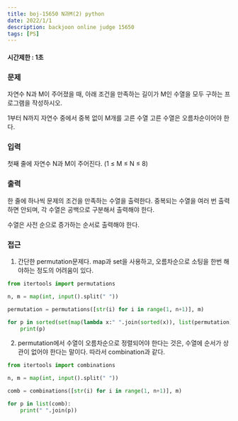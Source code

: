 ```yaml
---
title: boj-15650 N과M(2) python
date: 2022/1/1
description: backjoon online judge 15650
tags: [PS]
---
```


#### 시간제한 : 1초

### 문제
자연수 N과 M이 주어졌을 때, 아래 조건을 만족하는 길이가 M인 수열을 모두 구하는 프로그램을 작성하시오.

1부터 N까지 자연수 중에서 중복 없이 M개를 고른 수열
고른 수열은 오름차순이어야 한다.

### 입력
첫째 줄에 자연수 N과 M이 주어진다. (1 ≤ M ≤ N ≤ 8)

### 출력
한 줄에 하나씩 문제의 조건을 만족하는 수열을 출력한다. 중복되는 수열을 여러 번 출력하면 안되며, 각 수열은 공백으로 구분해서 출력해야 한다.

수열은 사전 순으로 증가하는 순서로 출력해야 한다.

### 접근
1. 간단한 permutation문제다. map과 set을 사용하고, 오름차순으로 소팅을 한번 해야하는 정도의 어려움이 있다.
```python
from itertools import permutations

n, m = map(int, input().split(" "))

permutation = permutations([str(i) for i in range(1, n+1)], m)

for p in sorted(set(map(lambda x:" ".join(sorted(x)), list(permutation)))):
    print(p)
```
2. permutation에서 수열이 오름차순으로 정렬되어야 한다는 것은, 수열에 순서가 상관이 없어야 한다는 말이다. 따라서 combination과 같다.
```python
from itertools import combinations

n, m = map(int, input().split(" "))

comb = combinations([str(i) for i in range(1, n+1)], m)

for p in list(comb):
    print(" ".join(p))
```
